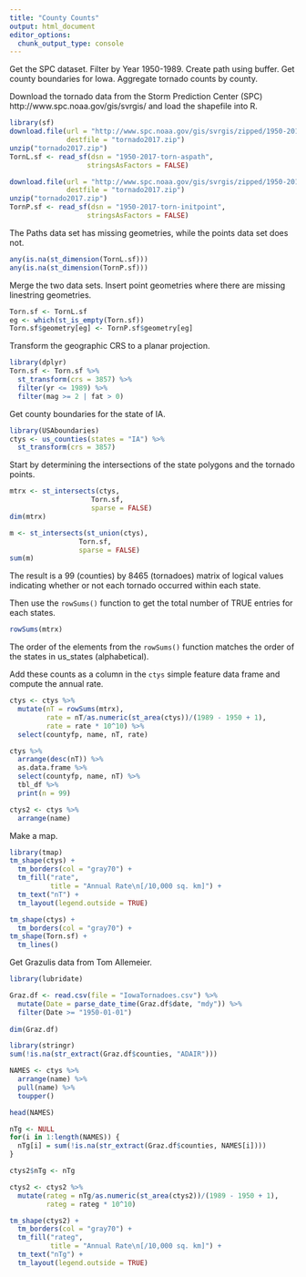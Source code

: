 ```yaml
---
title: "County Counts"
output: html_document
editor_options: 
  chunk_output_type: console
---
```


Get the SPC dataset. Filter by Year 1950-1989. Create path using buffer. Get county boundaries for Iowa. Aggregate tornado counts by county.

Download the tornado data from the Storm Prediction Center (SPC) http://www.spc.noaa.gov/gis/svrgis/ and load the shapefile into R.
```r
library(sf)
download.file(url = "http://www.spc.noaa.gov/gis/svrgis/zipped/1950-2017-torn-aspath.zip",
              destfile = "tornado2017.zip")
unzip("tornado2017.zip")
TornL.sf <- read_sf(dsn = "1950-2017-torn-aspath",
                   stringsAsFactors = FALSE)

download.file(url = "http://www.spc.noaa.gov/gis/svrgis/zipped/1950-2017-torn-initpoint.zip",
              destfile = "tornado2017.zip")
unzip("tornado2017.zip")
TornP.sf <- read_sf(dsn = "1950-2017-torn-initpoint",
                   stringsAsFactors = FALSE)
```

The Paths data set has missing geometries, while the points data set does not.
```r
any(is.na(st_dimension(TornL.sf)))
any(is.na(st_dimension(TornP.sf)))
```

Merge the two data sets. Insert point geometries where there are missing linestring geometries.
```r
Torn.sf <- TornL.sf
eg <- which(st_is_empty(Torn.sf))
Torn.sf$geometry[eg] <- TornP.sf$geometry[eg]
```

Transform the geographic CRS to a planar projection.
```r
library(dplyr)
Torn.sf <- Torn.sf %>%
  st_transform(crs = 3857) %>%
  filter(yr <= 1989) %>%
  filter(mag >= 2 | fat > 0)
```

Get county boundaries for the state of IA.
```r
library(USAboundaries)
ctys <- us_counties(states = "IA") %>%
  st_transform(crs = 3857)
```

Start by determining the intersections of the state polygons and the tornado points.

```r
mtrx <- st_intersects(ctys, 
                    Torn.sf, 
                    sparse = FALSE)
dim(mtrx)

m <- st_intersects(st_union(ctys),
                 Torn.sf,
                 sparse = FALSE)
sum(m)
```

The result is a 99 (counties) by 8465 (tornadoes) matrix of logical values indicating whether or not each tornado occurred within each state.

Then use the `rowSums()` function to get the total number of TRUE entries for each states.
```r
rowSums(mtrx)
```

The order of the elements from the `rowSums()` function matches the order of the states in us_states (alphabetical).

Add these counts as a column in the `ctys` simple feature data frame and compute the annual rate.
```r
ctys <- ctys %>%
  mutate(nT = rowSums(mtrx),
         rate = nT/as.numeric(st_area(ctys))/(1989 - 1950 + 1),
         rate = rate * 10^10) %>%
  select(countyfp, name, nT, rate)

ctys %>%
  arrange(desc(nT)) %>%
  as.data.frame %>%
  select(countyfp, name, nT) %>%
  tbl_df %>%
  print(n = 99)

ctys2 <- ctys %>% 
  arrange(name)
```

Make a map.
```r
library(tmap)
tm_shape(ctys) +
  tm_borders(col = "gray70") +
  tm_fill("rate",
          title = "Annual Rate\n[/10,000 sq. km]") +
  tm_text("nT") +
  tm_layout(legend.outside = TRUE)

tm_shape(ctys) +
  tm_borders(col = "gray70") +
tm_shape(Torn.sf) +
  tm_lines()
```

Get Grazulis data from Tom Allemeier.
```r
library(lubridate)

Graz.df <- read.csv(file = "IowaTornadoes.csv") %>%
  mutate(Date = parse_date_time(Graz.df$date, "mdy")) %>%
  filter(Date >= "1950-01-01")
  
dim(Graz.df)
```

```r
library(stringr)
sum(!is.na(str_extract(Graz.df$counties, "ADAIR")))

NAMES <- ctys %>%
  arrange(name) %>%
  pull(name) %>%
  toupper()

head(NAMES)

nTg <- NULL
for(i in 1:length(NAMES)) {
  nTg[i] = sum(!is.na(str_extract(Graz.df$counties, NAMES[i])))
}

ctys2$nTg <- nTg
```

```r
ctys2 <- ctys2 %>%
  mutate(rateg = nTg/as.numeric(st_area(ctys2))/(1989 - 1950 + 1),
         rateg = rateg * 10^10)

tm_shape(ctys2) +
  tm_borders(col = "gray70") +
  tm_fill("rateg",
          title = "Annual Rate\n[/10,000 sq. km]") +
  tm_text("nTg") +
  tm_layout(legend.outside = TRUE)
```